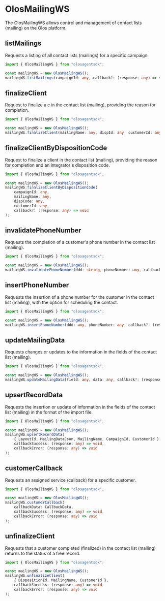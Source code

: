 # OlosMailingWS

The OlosMailingWS allows control and management of contact lists (mailing) on the Olos platform.

## listMailings

Requests a listing of all contact lists (mailings) for a specific campaign.

```ts copy
import { OlosMailingWS } from "olosagentsdk";

const mailingWS = new OlosMailingWS();
mailingWS.listMailings(campaignId: any, callback?: (response: any) => void);
```

## finalizeClient

Request to finalize a c in the contact list (mailing), providing the reason for completion.

```ts copy
import { OlosMailingWS } from "olosagentsdk";

const mailingWS = new OlosMailingWS();
mailingWS.finalizeClient(mailingName: any, dispId: any, customerId: any, callback?: (response: any) => void);
```

## finalizeClientByDispositionCode

Request to finalize a client in the contact list (mailing), providing the reason for completion and an integrator's disposition code.

```ts copy
import { OlosMailingWS } from "olosagentsdk";

const mailingWS = new OlosMailingWS();
mailingWS.finalizeClientByDispositionCode(
    campaignId: any,
    mailingName: any,
    dispCode: any,
    customerId: any,
    callback?: (response: any) => void
);
```

## invalidatePhoneNumber

Requests the completion of a customer's phone number in the contact list (mailing).

```ts copy
import { OlosMailingWS } from "olosagentsdk";

const mailingWS = new OlosMailingWS();
mailingWS.invalidatePhoneNumber(ddd: string, phoneNumber: any, callback?: (response: any) => void);
```

## insertPhoneNumber

Requests the insertion of a phone number for the customer in the contact list (mailing), with the option for scheduling the contact.

```ts copy
import { OlosMailingWS } from "olosagentsdk";

const mailingWS = new OlosMailingWS();
mailingWS.insertPhoneNumber(ddd: any, phoneNumber: any, callback?: (response: any) => void);
```

## updateMailingData

Requests changes or updates to the information in the fields of the contact list (mailing).

```ts copy
import { OlosMailingWS } from "olosagentsdk";

const mailingWS = new OlosMailingWS();
mailingWS.updateMailingData(field: any, data: any, callback?: (response: any) => void);
```

## upsertRecordData

Requests the insertion or update of information in the fields of the contact list (mailing) in the format of the import file.

```ts copy
import { OlosMailingWS } from "olosagentsdk";

const mailingWS = new OlosMailingWS();
mailingWS.upsertRecordData(
    { LayoutId, MailingDataJson, MailingName, CampaignId, CustomerId },
    callbackSuccess: (response: any) => void,
    callbackError: (response: any) => void
);
```

## customerCallback

Requests an assigned service (callback) for a specific customer.

```ts copy
import { OlosMailingWS } from "olosagentsdk";

const mailingWS = new OlosMailingWS();
mailingWS.customerCallback(
    callbackData: CallbackData,
    callbackSuccess: (response: any) => void,
    callbackError: (response: any) => void
);
```

## unfinalizeClient

Requests that a customer completed (finalized) in the contact list (mailing) returns to the status of a free record.

```ts copy
import { OlosMailingWS } from "olosagentsdk";

const mailingWS = new OlosMailingWS();
mailingWS.unfinalizeClient(
    { DispositionId, MailingName, CustomerId },
    callbackSuccess: (response: any) => void,
    callbackError: (response: any) => void
);
```
